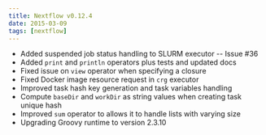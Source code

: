 ```yaml
---
title: Nextflow v0.12.4
date: 2015-03-09
tags: [nextflow]
---
```


- Added suspended job status handling to SLURM executor -- Issue #36
- Added `print` and `println` operators plus tests and updated docs
- Fixed issue on `view` operator when specifying a closure
- Fixed Docker image resource request in `crg` executor
- Improved task hash key generation and task variables handling
- Compute `baseDir` and `workDir` as string values when creating task unique hash
- Improved `sum` operator to allows it to handle lists with varying size
- Upgrading Groovy runtime to version 2.3.10
